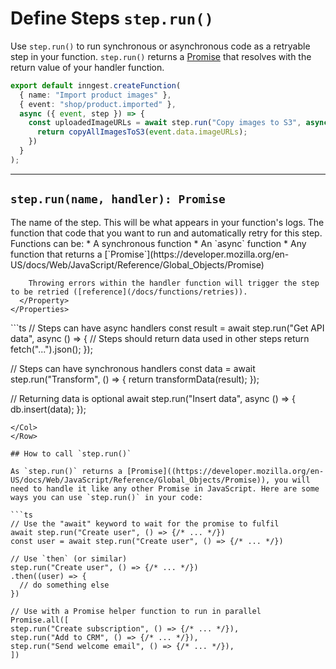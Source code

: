 # Define Steps `step.run()`

Use `step.run()` to run synchronous or asynchronous code as a retryable step in your function. `step.run()` returns a [Promise]((https://developer.mozilla.org/en-US/docs/Web/JavaScript/Reference/Global_Objects/Promise)) that resolves with the return value of your handler function.

```ts
export default inngest.createFunction(
  { name: "Import product images" },
  { event: "shop/product.imported" },
  async ({ event, step }) => {
    const uploadedImageURLs = await step.run("Copy images to S3", async () => {
      return copyAllImagesToS3(event.data.imageURLs);
    })
  }
);
```

---

## `step.run(name, handler): Promise`

<Row>
  <Col>
    <Properties>
      <Property name="name" type="string" required>
        The name of the step. This will be what appears in your function's logs.
      </Property>
      <Property name="handler" type="function" required>
        The function that code that you want to run and automatically retry for this step. Functions can be:
        * A synchronous function
        * An `async` function
        * Any function that returns a [`Promise`](https://developer.mozilla.org/en-US/docs/Web/JavaScript/Reference/Global_Objects/Promise)

        Throwing errors within the handler function will trigger the step to be retried ([reference](/docs/functions/retries)).
      </Property>
    </Properties>
  </Col>
  <Col>
  ```ts
  // Steps can have async handlers
  const result = await step.run("Get API data", async () => {
    // Steps should return data used in other steps
    return fetch("...").json();
  });

  // Steps can have synchronous handlers
  const data = await step.run("Transform", () => {
    return transformData(result);
  });

  // Returning data is optional
  await step.run("Insert data", async () => {
    db.insert(data);
  });
  ```
  </Col>
</Row>

## How to call `step.run()`

As `step.run()` returns a [Promise]((https://developer.mozilla.org/en-US/docs/Web/JavaScript/Reference/Global_Objects/Promise)), you will need to handle it like any other Promise in JavaScript. Here are some ways you can use `step.run()` in your code:

```ts
// Use the "await" keyword to wait for the promise to fulfil
await step.run("Create user", () => {/* ... */})
const user = await step.run("Create user", () => {/* ... */})

// Use `then` (or similar)
step.run("Create user", () => {/* ... */})
  .then((user) => {
    // do something else
  })

// Use with a Promise helper function to run in parallel
Promise.all([
  step.run("Create subscription", () => {/* ... */}),
  step.run("Add to CRM", () => {/* ... */}),
  step.run("Send welcome email", () => {/* ... */}),
])
```